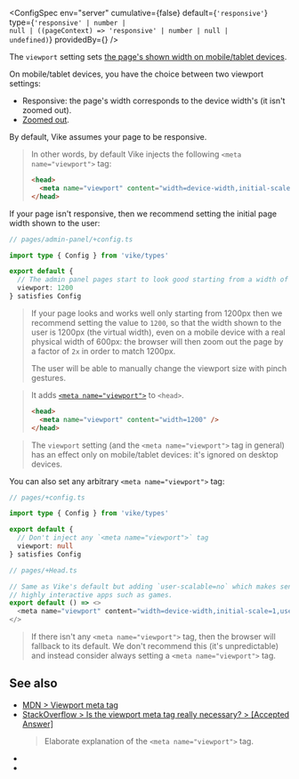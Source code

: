 

<ConfigSpec
  env="server"
  cumulative={false}
  default={<code>'responsive'</code>}
  type={<code>'responsive' | number | null | ((pageContext) => 'responsive' | number | null | undefined)</code>}
  providedBy={<ProvidedBy noCustomGuide />}
/>

The `viewport` setting sets [the page's shown width on mobile/tablet devices](https://developer.mozilla.org/en-US/docs/Web/HTML/Viewport_meta_tag).

On mobile/tablet devices, you have the choice between two viewport settings:
 - Responsive: the page's width corresponds to the device width's (it isn't zoomed out).
 - [Zoomed out](https://stackoverflow.com/questions/14775195/is-the-viewport-meta-tag-really-necessary/14775557#14775557).

By default, Vike assumes your page to be responsive.

> In other words, by default Vike injects the following `<meta name="viewport">` tag:
>
> ```html
> <head>
>   <meta name="viewport" content="width=device-width,initial-scale=1" />
> </head>
> ```

If your page isn't responsive, then we recommend setting the initial page width shown to the user:

```ts
// pages/admin-panel/+config.ts

import type { Config } from 'vike/types'

export default {
  // The admin panel pages start to look good starting from a width of 1200px
  viewport: 1200
} satisfies Config
```

> If your page looks and works well only starting from 1200px then we recommend setting the value to `1200`, so that the width shown to the user is 1200px (the virtual width), even on a mobile device with a real physical width of 600px: the browser will then zoom out the page by a factor of `2x` in order to match 1200px.
>
> The user will be able to manually change the viewport size with pinch gestures.

> It adds
> [`<meta name="viewport">`](https://developer.mozilla.org/en-US/docs/Web/HTML/Viewport_meta_tag)
> to `<head>`.
>
> ```html
> <head>
>   <meta name="viewport" content="width=1200" />
> </head>
> ```

> The `viewport` setting (and the `<meta name="viewport">` tag in general) has an effect only on mobile/tablet devices: it's ignored on desktop devices.

You can also set any arbitrary `<meta name="viewport">` tag:

```ts
// pages/+config.ts

import type { Config } from 'vike/types'

export default {
  // Don't inject any `<meta name="viewport">` tag
  viewport: null
} satisfies Config
```
```ts
// pages/+Head.ts

// Same as Vike's default but adding `user-scalable=no` which makes sense for
// highly interactive apps such as games.
export default () => <>
  <meta name="viewport" content="width=device-width,initial-scale=1,user-scalable=no" />
</>
```

> If there isn't any `<meta name="viewport">` tag, then the browser will fallback to its default. We don't recommend this (it's unpredictable) and instead consider always setting a `<meta name="viewport">` tag.


## See also

- [MDN > Viewport meta tag](https://developer.mozilla.org/en-US/docs/Web/HTML/Viewport_meta_tag)
- [StackOverflow > Is the viewport meta tag really necessary? > [Accepted Answer]](https://stackoverflow.com/questions/14775195/is-the-viewport-meta-tag-really-necessary/14775557#14775557)
  > Elaborate explanation of the `<meta name="viewport">` tag.
- <Link href="/head-tags" />
- <Link href="/settings#html-shell" doNotInferSectionTitle />
